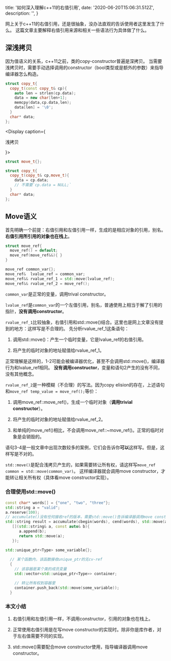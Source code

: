
  title: '如何深入理解c++11的右值引用',
  date: '2020-06-20T15:06:31.512Z',
  description: '',
}

<!--export function deep_copy(){
  return (
    <div>
      <Display caption="深拷贝">

        ```cpp
        struct copy_t{
          copy_t(const copy_t& cp){           
            auto len = strlen(cp.data);
            data = new char[len+1];
            memcpy(data,cp.data,len);data[len] = '\0';
          }
          char* data;
        };
        ```
        
      </Display>
    </div>
  );
} -->

网上关于c++11的右值引用，还是很抽象，没办法直观的告诉使用者这里发生了什么。
这篇文章主要解释右值引用来源和相关一些语法行为具体做了什么。

<Spacer y={2} />


## 深浅拷贝

因为值语义的关系，c++11之前，类的copy-constructor普遍是深拷贝。
当需要浅拷贝时，需要手动选择调用的constructor（bool类型或是额外的参数）来指导编译器怎么构造。

<Row gap={0.8}>
  <Display caption="深拷贝">

  ```cpp
  struct copy_t{
    copy_t(const copy_t& cp){           
      auto len = strlen(cp.data);
      data = new char[len+1];
      memcpy(data,cp.data,len);
      data[len] = '\0';
    }
    char* data;
  };
  ```

  </Display>

  <Display caption={<p>浅拷贝</p>}>

  ```cpp
  struct move_t{};

  struct copy_t{
    copy_t(copy_t& cp,move_t){           
      data = cp.data;
      // 不需要`cp.data = NULL;`
    }
    char* data;
  };
  ```

  </Display>
</Row>

## Move语义

首先明确一个前提：右值引用和左值引用一样，生成的是相应对象的引用，别名。
**右值引用所引用的对象也在栈上**。

<Row gap={0.8}>
  <Display width="300px" caption="右值引用">

  ```cpp
  struct move_ref{
    move_ref() = default;
    move_ref(move_ref&&){ }
  }
  ```

  </Display>

  <Display caption="一些用例">

  ```cpp
  move_ref common_var{};
  move_ref&  lvalue_ref = common_var;
  move_ref&& rvalue_ref_1 = std::move(lvalue_ref);
  move_ref&& rvalue_ref_2 = move_ref();
  ```

  </Display>
</Row>

`common_var`是正常的变量，调用trival constructor。

`lvalue_ref`是`common_var`的一个左值引用，别名，普通使用上相当于解了引用的指针，**没有调用constructor**。

`rvalue_ref_1`比较抽象，右值引用和std::move()结合。这里也是网上文章没有提到的地方：这样写是不合理的。
先分析rvalue_ref_1这条语句：

  1. 调用std::move()：产生一个临时变量，它是lvalue_ref的右值引用。

  2. 将产生的临时对象的地址赋值给rvalue_ref_1。

正常理解是这样的，1-2可能会被编译器优化，甚至不会调用std::move()，编译器行为和lvalue_ref相同。
**没有调用constructor**，变量和语句2产生的没有不同，没有其他概念。

`rvalue_ref_2`是一种模糊（不合理）的写法。因为copy elision的存在，上述语句和`move_ref temp_value = move_ref();`等价：

  1. 调用move_ref::move_ref()，生成一个临时对象（**调用trivial constructor**）。

  2. 将产生的临时对象的地址赋值给rvalue_ref_2。

  3. 和单纯的move_ref()相比，不会调用move_ref::~move_ref()。正常的临时对象是会销毁的。


语句3-4是一般文章中出现次数较多的案例，它们会告诉你**可以**这样写。但是，这样写是不对的。

`std::move()`是配合浅拷贝产生的，如果需要转让所有权，请这样写`move_ref common = std::move(common_var)`。
这样编译器就会调用move constructor，才能转让相关所有权（具体看move constructor实现）。

<Spacer />

### 合理使用std::move()

<Display  caption="函数没有提供ref版本，需要指导编译器调用move constructor">

```cpp
const char* words[] = {"one", "two", "three"};
std::string a = "valid";
a.reserve(100);
// accumulate()没有任何接收ref的版本，需要std::move()告诉编译器调用move constructor
std::string result = accumulate(cbegin(words), cend(words), std::move(a), 
   [](std::string& a, const auto& b){
      a.append(b); 
      return std::move(a);
   });
```

</Display>

<Display width="500px" caption="使用只有move constructor的类">

```cpp
std::unique_ptr<Type> some_variable{};
 
  // 某个函数内，该函数接收unique_ptr的无cv-ref
  {
    // 该容器是某个类的成员变量
    std::vector<std::unique_ptr<Type>> container;

    // 转让所有权到容器里
    container.push_back(std::move(some_variable));
  }
```

</Display>

<Spacer />

### 本文小结

1. 右值引用和左值引用一样，不调用constructor，引用的对象也在栈上。

2. 正常使用右值引用是在写move constructor的实现时。除非你是库作者，对于左右值需要不同的实现。

3. std::move()需要配合move constructor使用，指导编译器调用move constructor。

